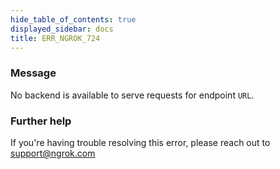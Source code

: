 ```yaml
---
hide_table_of_contents: true
displayed_sidebar: docs
title: ERR_NGROK_724
---
```


### Message

No backend is available to serve requests for endpoint `URL`.

### Further help

If you're having trouble resolving this error, please reach out to [support@ngrok.com](mailto:support@ngrok.com?subject=Help%20with%20ERR_NGROK_724)
